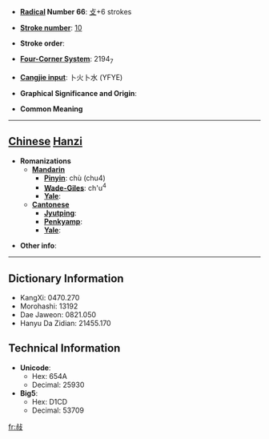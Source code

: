 * '''[[Wiktionary:Chinese radical index| Radical]] Number 66''': [[Wiktionary:Chinese radical index 攴|攴]]+6 strokes

* '''[[Wiktionary:Chinese total strokes index|Stroke number]]''': [[Wiktionary:Chinese total strokes index 10|10]]

* '''Stroke order''': 

* '''[[Wiktionary:Chinese four corner index|Four-Corner System]]''': 2194<sub>7</sub>

* '''[[Wiktionary:Chinese Cangjie index|Cangjie input]]''': 卜火卜水 (YFYE)

* '''Graphical Significance and Origin''': 

* '''Common Meaning'''

----

== [[Chinese]] [[Hanzi]] ==

* '''Romanizations'''
** '''[[Mandarin]]'''
*** '''[[Pinyin]]''': chù (chu4)
*** '''[[Wade-Giles]]''': ch'u<sup>4</sup>
*** '''[[Yale]]''': 
** '''[[Cantonese]]'''
*** '''[[Jyutping]]''':
*** '''[[Penkyamp]]''': 
*** '''[[Yale]]''': 

* '''Other info''': 

----

== Dictionary Information ==

* KangXi: 0470.270
* Morohashi: 13192
* Dae Jaweon: 0821.050
* Hanyu Da Zidian: 21455.170

== Technical Information ==

* '''Unicode''':
** Hex: 654A
** Decimal: 25930
* '''Big5''':
** Hex: D1CD
** Decimal: 53709

[[fr:敊]]